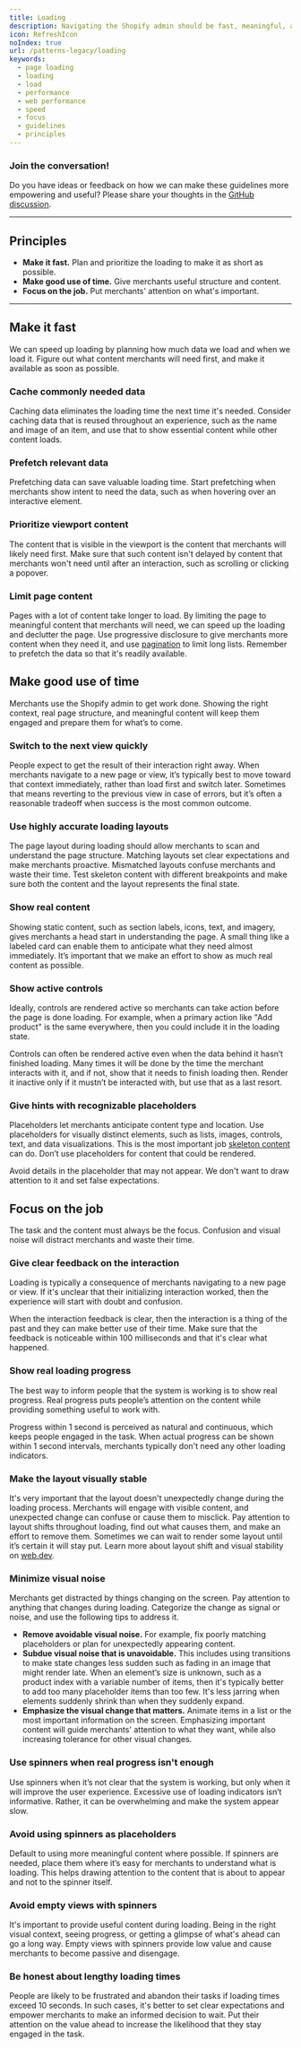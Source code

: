 ```yaml
---
title: Loading
description: Navigating the Shopify admin should be fast, meaningful, and focused. Intentional loading states deliver a continuous flow for merchants.
icon: RefreshIcon
noIndex: true
url: /patterns-legacy/loading
keywords:
  - page loading
  - loading
  - load
  - performance
  - web performance
  - speed
  - focus
  - guidelines
  - principles
---
```


### Join the conversation!

Do you have ideas or feedback on how we can make these guidelines more empowering and useful? Please share your thoughts in the [GitHub discussion](https://github.com/Shopify/polaris/discussions/5976).

---

## Principles

- **Make it fast.** Plan and prioritize the loading to make it as short as possible.
- **Make good use of time.** Give merchants useful structure and content.
- **Focus on the job.** Put merchants' attention on what's important.

---

## Make it fast

We can speed up loading by planning how much data we load and when we load it. Figure out what content merchants will need first, and make it available as soon as possible.

### Cache commonly needed data

Caching data eliminates the loading time the next time it's needed. Consider caching data that is reused throughout an experience, such as the name and image of an item, and use that to show essential content while other content loads.

### Prefetch relevant data

Prefetching data can save valuable loading time. Start prefetching when merchants show intent to need the data, such as when hovering over an interactive element.

### Prioritize viewport content

The content that is visible in the viewport is the content that merchants will likely need first. Make sure that such content isn't delayed by content that merchants won't need until after an interaction, such as scrolling or clicking a popover.

### Limit page content

Pages with a lot of content take longer to load. By limiting the page to meaningful content that merchants will need, we can speed up the loading and declutter the page. Use progressive disclosure to give merchants more content when they need it, and use [pagination](/components/navigation/pagination) to limit long lists. Remember to prefetch the data so that it's readily available.

## Make good use of time

Merchants use the Shopify admin to get work done. Showing the right context, real page structure, and meaningful content will keep them engaged and prepare them for what’s to come.

### Switch to the next view quickly

People expect to get the result of their interaction right away. When merchants navigate to a new page or view, it’s typically best to move toward that context immediately, rather than load first and switch later. Sometimes that means reverting to the previous view in case of errors, but it’s often a reasonable tradeoff when success is the most common outcome.

### Use highly accurate loading layouts

The page layout during loading should allow merchants to scan and understand the page structure. Matching layouts set clear expectations and make merchants proactive. Mismatched layouts confuse merchants and waste their time. Test skeleton content with different breakpoints and make sure both the content and the layout represents the final state.

### Show real content

Showing static content, such as section labels, icons, text, and imagery, gives merchants a head start in understanding the page. A small thing like a labeled card can enable them to anticipate what they need almost immediately. It’s important that we make an effort to show as much real content as possible.

### Show active controls

Ideally, controls are rendered active so merchants can take action before the page is done loading. For example, when a primary action like "Add product" is the same everywhere, then you could include it in the loading state.

Controls can often be rendered active even when the data behind it hasn’t finished loading. Many times it will be done by the time the merchant interacts with it, and if not, show that it needs to finish loading then. Render it inactive only if it mustn’t be interacted with, but use that as a last resort.

### Give hints with recognizable placeholders

Placeholders let merchants anticipate content type and location. Use placeholders for visually distinct elements, such as lists, images, controls, text, and data visualizations. This is the most important job [skeleton content](/components/feedback-indicators/skeleton-body-text) can do. Don’t use placeholders for content that could be rendered.

Avoid details in the placeholder that may not appear. We don't want to draw attention to it and set false expectations.

## Focus on the job

The task and the content must always be the focus. Confusion and visual noise will distract merchants and waste their time.

### Give clear feedback on the interaction

Loading is typically a consequence of merchants navigating to a new page or view. If it's unclear that their initializing interaction worked, then the experience will start with doubt and confusion.

When the interaction feedback is clear, then the interaction is a thing of the past and they can make better use of their time. Make sure that the feedback is noticeable within 100 milliseconds and that it's clear what happened.

### Show real loading progress

The best way to inform people that the system is working is to show real progress. Real progress puts people’s attention on the content while providing something useful to work with.

Progress within 1 second is perceived as natural and continuous, which keeps people engaged in the task. When actual progress can be shown within 1 second intervals, merchants typically don't need any other loading indicators.

### Make the layout visually stable

It's very important that the layout doesn't unexpectedly change during the loading process. Merchants will engage with visible content, and unexpected change can confuse or cause them to misclick. Pay attention to layout shifts throughout loading, find out what causes them, and make an effort to remove them. Sometimes we can wait to render some layout until it’s certain it will stay put. Learn more about layout shift and visual stability on [web.dev](https://web.dev/cls/).

### Minimize visual noise

Merchants get distracted by things changing on the screen. Pay attention to anything that changes during loading. Categorize the change as signal or noise, and use the following tips to address it.

- **Remove avoidable visual noise.** For example, fix poorly matching placeholders or plan for unexpectedly appearing content.
- **Subdue visual noise that is unavoidable.** This includes using transitions to make state changes less sudden such as fading in an image that might render late. When an element’s size is unknown, such as a product index with a variable number of items, then it's typically better to add too many placeholder items than too few. It's less jarring when elements suddenly shrink than when they suddenly expand.
- **Emphasize the visual change that matters.** Animate items in a list or the most important information on the screen. Emphasizing important content will guide merchants' attention to what they want, while also increasing tolerance for other visual changes.

### Use spinners when real progress isn't enough

Use spinners when it’s not clear that the system is working, but only when it will improve the user experience. Excessive use of loading indicators isn’t informative. Rather, it can be overwhelming and make the system appear slow.

### Avoid using spinners as placeholders

Default to using more meaningful content where possible. If spinners are needed, place them where it’s easy for merchants to understand what is loading. This helps drawing attention to the content that is about to appear and not to the spinner itself.

### Avoid empty views with spinners

It's important to provide useful content during loading. Being in the right visual context, seeing progress, or getting a glimpse of what's ahead can go a long way. Empty views with spinners provide low value and cause merchants to become passive and disengage.

### Be honest about lengthy loading times

People are likely to be frustrated and abandon their tasks if loading times exceed 10 seconds. In such cases, it's better to set clear expectations and empower merchants to make an informed decision to wait. Put their attention on the value ahead to increase the likelihood that they stay engaged in the task.
